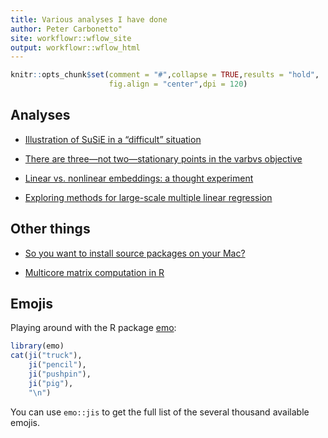 ```yaml
---
title: Various analyses I have done
author: Peter Carbonetto"
site: workflowr::wflow_site
output: workflowr::wflow_html
---
```


```r
knitr::opts_chunk$set(comment = "#",collapse = TRUE,results = "hold",
                      fig.align = "center",dpi = 120)
```
					  
Analyses
--------

+ [Illustration of SuSiE in a "difficult" situation](susie_jrssb_example.html)

+ [There are three—not two—stationary points in the varbvs
   objective](visualize_varbvs_surface.html)

+ [Linear vs. nonlinear embeddings: a thought experiment](tsne_vs_factors.html)

+ [Exploring methods for large-scale multiple linear regression](linreg_methods_demo.html)

Other things
------------

+ [So you want to install source packages on your Mac?](r-macos.html)

+ [Multicore matrix computation in R](demo.matrix.multicore.html)

Emojis
------

Playing around with the R package [emo][emo]:

```r
library(emo)
cat(ji("truck"),
    ji("pencil"),
    ji("pushpin"),
    ji("pig"),
	"\n")
```

You can use `emo::jis` to get the full list of the several thousand
available emojis.

[emo]: https://github.com/hadley/emo
